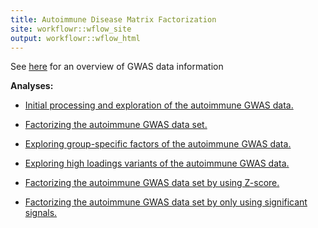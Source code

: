 ```yaml
---
title: Autoimmune Disease Matrix Factorization
site: workflowr::wflow_site
output: workflowr::wflow_html
---
```


See [here](https://docs.google.com/spreadsheets/d/1SmX4JMabPz-nPkBrG63zJNYbph50JFiJ15y6fThV3So/edit?gid=0#gid=0) for an overview of GWAS data information



**Analyses:**

+ [Initial processing and exploration of the autoimmune GWAS data.](autoimmune.html)

+ [Factorizing the autoimmune GWAS data set.](autoimmune_factors.html)

+ [Exploring group-specific factors of the autoimmune GWAS data.](autoimmune_group.html)

+ [Exploring high loadings variants of the autoimmune GWAS data.](autoimmune_loadings.html)

+ [Factorizing the autoimmune GWAS data set by using Z-score.](autoimmune_factors_z.html)

+ [Factorizing the autoimmune GWAS data set by only using significant signals.](autoimmune_factors_significant.html)



